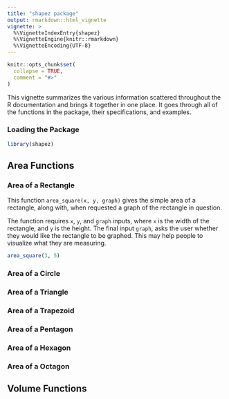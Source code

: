 ```yaml
---
title: "shapez package"
output: rmarkdown::html_vignette
vignette: >
  %\VignetteIndexEntry{shapez}
  %\VignetteEngine{knitr::rmarkdown}
  %\VignetteEncoding{UTF-8}
---
```


```r
knitr::opts_chunk$set(
  collapse = TRUE,
  comment = "#>"
)
```

This vignette summarizes the various information scattered throughout the R documentation and brings it together in one place. It goes through all of the functions in the package, their specifications, and examples.

### Loading the Package 

```r
library(shapez)
```

## Area Functions
### Area of a Rectangle

This function `area_square(x, y, graph)` gives the simple area of a rectangle, along with, when requested a graph of the rectangle in question. 

The function requires `x`, `y`, and `graph` inputs, where `x` is the width of the rectangle, and `y` is the height. The final input `graph`, asks the user whether they would like the rectangle to be graphed. This may help people to visualize what they are measuring. 

```r
area_square(3, 5)
```


### Area of a Circle

### Area of a Triangle

### Area of a Trapezoid

### Area of a Pentagon

### Area of a Hexagon

### Area of a Octagon

## Volume Functions


